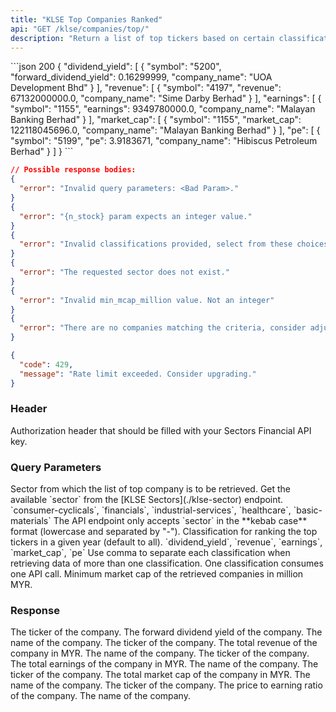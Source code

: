 ```yaml
---
title: "KLSE Top Companies Ranked"
api: "GET /klse/companies/top/"
description: "Return a list of top tickers based on certain classification (dividend yield, revenue, earnings, market cap, or PE ratio)"
---
```


<ResponseExample>
```json 200
{
  "dividend_yield": [
    {
      "symbol": "5200",
      "forward_dividend_yield": 0.16299999,
      "company_name": "UOA Development Bhd"
    }
  ],
  "revenue": [
    {
      "symbol": "4197",
      "revenue": 67132000000.0,
      "company_name": "Sime Darby Berhad"
    }
  ],
  "earnings": [
    {
      "symbol": "1155",
      "earnings": 9349780000.0,
      "company_name": "Malayan Banking Berhad"
    }
  ],
  "market_cap": [
    {
      "symbol": "1155",
      "market_cap": 122118045696.0,
      "company_name": "Malayan Banking Berhad"
    }
  ],
  "pe": [
    {
      "symbol": "5199",
      "pe": 3.9183671,
      "company_name": "Hibiscus Petroleum Berhad"
    }
  ]
}
```

```json 400
// Possible response bodies:
{
  "error": "Invalid query parameters: <Bad Param>."
}
{
  "error": "{n_stock} param expects an integer value."
}
{
  "error": "Invalid classifications provided, select from these choices: dividend_yield, revenue, earnings, market_cap, pe."
}
{
  "error": "The requested sector does not exist."
}
{
  "error": "Invalid min_mcap_million value. Not an integer"
}
{
  "error": "There are no companies matching the criteria, consider adjusting the `min_mcap_million` param value."
}
```

```json 429
{
  "code": 429,
  "message": "Rate limit exceeded. Consider upgrading."
}
```

</ResponseExample>

### Header

<ParamField header="Authorization" type="string" required>
  Authorization header that should be filled with your Sectors Financial API
  key.
</ParamField>

### Query Parameters

<ParamField query="sector" type="string" default="all">
  Sector from which the list of top company is to be retrieved.
  <AccordionGroup>
    <Accordion title="Get the available sector">
      Get the available `sector` from the [KLSE Sectors](./klse-sector)
      endpoint.
    </Accordion>
    <Accordion title="Examples of the sector">
      `consumer-cyclicals`, `financials`, `industrial-services`, `healthcare`,
      `basic-materials`
    </Accordion>
    <Accordion title="Format">
      The API endpoint only accepts `sector` in the **kebab case** format
      (lowercase and separated by "-").
    </Accordion>
  </AccordionGroup>
</ParamField>

<ParamField query="classifications" type="string" default="all">
  Classification for ranking the top tickers in a given year (default to all).
  <AccordionGroup>
    <Accordion title="Available classifications">
      `dividend_yield`, `revenue`, `earnings`, `market_cap`, `pe`
    </Accordion>
    <Accordion title="Format">
      Use comma to separate each classification when retrieving data of more
      than one classification.
    </Accordion>
    <Accordion title="API call consumption">
      One classification consumes one API call.
    </Accordion>
  </AccordionGroup>
</ParamField>

<ParamField query="min_mcap_million" type="integer" default="1000">
  Minimum market cap of the retrieved companies in million MYR.
</ParamField>

### Response

<ResponseField name="dividend_yield" type="DividendYieldData[]">
  <Expandable title="properties">
    <ResponseField name="DividendYieldData.symbol" type="string">
      The ticker of the company.
    </ResponseField>
    <ResponseField name="DividendYieldData.forward_dividend_yield" type="float">
      The forward dividend yield of the company.
    </ResponseField>
    <ResponseField name="DividendYieldData.company_name" type="string">
      The name of the company.
    </ResponseField>
  </Expandable>
</ResponseField>

<ResponseField name="revenue" type="RevenueData[]">
  <Expandable title="properties">
    <ResponseField name="RevenueData.symbol" type="string">
      The ticker of the company.
    </ResponseField>
    <ResponseField name="RevenueData.revenue" type="float">
      The total revenue of the company in MYR.
    </ResponseField>
    <ResponseField name="RevenueData.company_name" type="string">
      The name of the company.
    </ResponseField>
  </Expandable>
</ResponseField>

<ResponseField name="earnings" type="EarningsData[]">
  <Expandable title="properties">
    <ResponseField name="EarningsData.symbol" type="string">
      The ticker of the company.
    </ResponseField>
    <ResponseField name="EarningsData.earnings" type="float">
      The total earnings of the company in MYR.
    </ResponseField>
    <ResponseField name="EarningsData.company_name" type="string">
      The name of the company.
    </ResponseField>
  </Expandable>
</ResponseField>

<ResponseField name="market_cap" type="MarketCapData[]">
  <Expandable title="properties">
    <ResponseField name="MarketCapData.symbol" type="string">
      The ticker of the company.
    </ResponseField>
    <ResponseField name="MarketCapData.market_cap" type="int">
      The total market cap of the company in MYR.
    </ResponseField>
    <ResponseField name="MarketCapData.company_name" type="string">
      The name of the company.
    </ResponseField>
  </Expandable>
</ResponseField>

<ResponseField name="pe" type="PEData[]">
  <Expandable title="properties">
    <ResponseField name="PEData.symbol" type="string">
      The ticker of the company.
    </ResponseField>
    <ResponseField name="PEData.pe" type="float">
      The price to earning ratio of the company.
    </ResponseField>
    <ResponseField name="PEData.company_name" type="string">
      The name of the company.
    </ResponseField>
  </Expandable>
</ResponseField>
